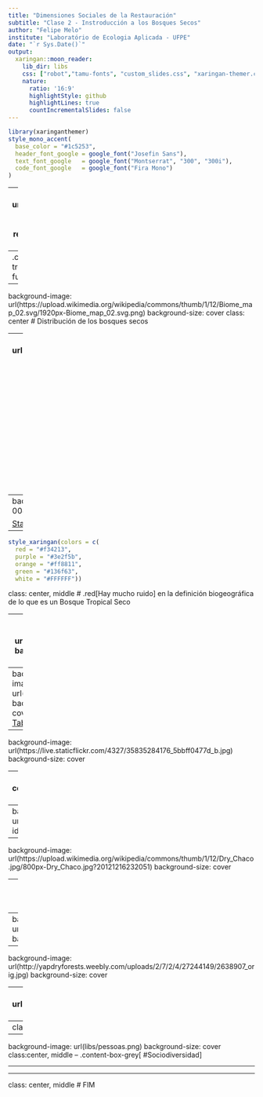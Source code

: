 ```yaml
---
title: "Dimensiones Sociales de la Restauración"
subtitle: "Clase 2 - Instroducción a los Bosques Secos"
author: "Felipe Melo"
institute: "Laboratório de Ecologia Aplicada - UFPE"
date: "`r Sys.Date()`"
output:
  xaringan::moon_reader:
    lib_dir: libs
    css: ["robot","tamu-fonts", "custom_slides.css", "xaringan-themer.css"]
    nature:
      ratio: '16:9'
      highlightStyle: github
      highlightLines: true
      countIncrementalSlides: false
---
```

      

```r
library(xaringanthemer)
style_mono_accent(
  base_color = "#1c5253",
  header_font_google = google_font("Josefin Sans"),
  text_font_google   = google_font("Montserrat", "300", "300i"),
  code_font_google   = google_font("Fira Mono")
)
```


---
background-image: url(https://i2.wp.com/globaltrees.org/wp-content/uploads/2020/04/Dry-Forest-of-Madagascar-Malin-Rivers.jpg?resize=560%2C260&ssl=1)
background-size: cover
class: center, middle

--
.content-box-grey[
#"Es un bosque tropical con una estación seca larga."
### fuente: [wikipedia](https://es.wikipedia.org/wiki/Bosque_seco)
]


---
background-image: url(https://upload.wikimedia.org/wikipedia/commons/thumb/1/12/Biome_map_02.svg/1920px-Biome_map_02.svg.png)
background-size: cover
class: center
# Distribución de los bosques secos

---
background-image: url(https://eoimages.gsfc.nasa.gov/images/imagerecords/90000/90635/drylandforest_tamo_2015.png)
background-size: cover
class: center
# Distribución de los bosques secos
<br><br><br><br><br><br><br><br><br><br><br><br><br>
[Bastin el al 2017](http://dx.doi.org/10.1126/science.aam6527)

---
background-image: url(https://www.mdpi.com/forests/forests-10-00443/article_deploy/html/images/forests-10-00443-g001.png)
background-size: 70%

[Stan & Sánchez-Azofeifa 2019](https://www.mdpi.com/1999-4907/10/5/443/htm)

---
```r
style_xaringan(colors = c(
  red = "#f34213",
  purple = "#3e2f5b",
  orange = "#ff8811",
  green = "#136f63",
  white = "#FFFFFF"))
```

class: center, middle
# .red[Hay mucho ruido] en la definición biogeográfica de lo que es un Bosque Tropical Seco

---
background-image: url(libs/lit_df.png)
background-size: cover

[Marcelo Tabarelli](https://scholar.google.com/citations?user=Q2l5wHAAAAAJ&hl=en)

---
background-image: url(libs/map_lit.png)
background-size: cover
[Marcelo Tabarelli](https://scholar.google.com/citations?user=Q2l5wHAAAAAJ&hl=en)

---
background-image: url(https://live.staticflickr.com/4327/35835284176_5bbff0477d_b.jpg)
background-size: cover

--
background-image: url(https://gardendrum.com/wp-content/uploads/2012/10/Spiny_Forest_Ifaty_Madagascar-Photo-by-JialiangGao.jpeg)
background-size: cover

--
background-image: url(http://www.dryflor.info/sys/imageserver/index.php?id=1478789887::1554866007625)
background-size: cover

--
background-image: url(https://upload.wikimedia.org/wikipedia/commons/thumb/1/12/Dry_Chaco.jpg/800px-Dry_Chaco.jpg?20121216232051)
background-size: cover

--
background-image: url(https://www.embrapa.br/bme_images/m/224040160m.jpg)
background-size: cover

--
background-image: url(https://vecea.vegetationmap4africa.org/docs/Wm/original_image.jpg)
background-size: cover

--
background-image: url(http://yapdryforests.weebly.com/uploads/2/7/2/4/27244149/2638907_orig.jpg)
background-size: cover

--
background-image: url(https://www.anbg.gov.au/images/photo_cd/103_FAGG/0056_2.jpg)
background-size: cover

---
class: middle, center
# ¿Bosques o Savanas?

---
background-image: url(libs/pessoas.png)
background-size: cover
class:center, middle
--
.content-box-grey[
#Sociodiversidad
]

---


---
class: center, middle
# FIM
